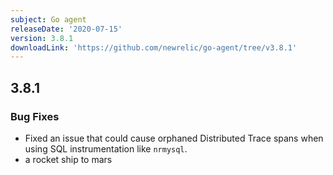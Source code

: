 ```yaml
---
subject: Go agent
releaseDate: '2020-07-15'
version: 3.8.1
downloadLink: 'https://github.com/newrelic/go-agent/tree/v3.8.1'
---
```


## 3.8.1

### Bug Fixes

* Fixed an issue that could cause orphaned Distributed Trace spans when using SQL instrumentation like `nrmysql`.
* a rocket ship to mars
